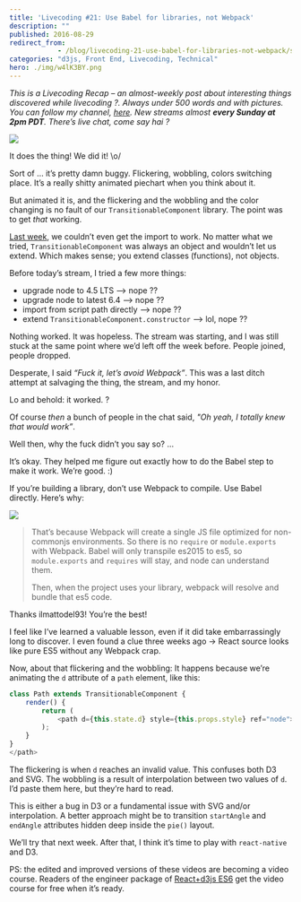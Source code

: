 ```yaml
---
title: 'Livecoding #21: Use Babel for libraries, not Webpack'
description: ""
published: 2016-08-29
redirect_from: 
            - /blog/livecoding-21-use-babel-for-libraries-not-webpack/swizec/6982
categories: "d3js, Front End, Livecoding, Technical"
hero: ./img/w4lK3BY.png
---
```


_This is a Livecoding Recap – an almost-weekly post about interesting things discovered while livecoding ?. Always under 500 words and with pictures. You can follow my channel, [here](https://livecoding.tv/swizec). New streams almost **every Sunday at 2pm PDT**. There’s live chat, come say hai ?_

![](./img/uDDcJq5.gif)

It does the thing! We did it! \\o/

Sort of … it’s pretty damn buggy. Flickering, wobbling, colors switching place. It’s a really shitty animated piechart when you think about it.

But animated it is, and the flickering and the wobbling and the color changing is no fault of our `TransitionableComponent` library. The point was to get _that_ working.

[Last week](https://swizec.com/blog/livecoding-20-you-cant-extend-an-object/swizec/6948), we couldn’t even get the import to work. No matter what we tried, `TransitionableComponent` was always an object and wouldn’t let us extend. Which makes sense; you extend classes (functions), not objects.

Before today’s stream, I tried a few more things:

-   upgrade node to 4.5 LTS —> nope ??
-   upgrade node to latest 6.4 —> nope ??
-   import from script path directly —> nope ??
-   extend `TransitionableComponent.constructor` —> lol, nope ??

Nothing worked. It was hopeless. The stream was starting, and I was still stuck at the same point where we’d left off the week before. People joined, people dropped.

Desperate, I said _“Fuck it, let’s avoid Webpack”_. This was a last ditch attempt at salvaging the thing, the stream, and my honor.

Lo and behold: it worked. ?

Of course _then_ a bunch of people in the chat said, _"Oh yeah, I totally knew that would work”_.

Well then, why the fuck didn’t you say so? …

It’s okay. They helped me figure out exactly how to do the Babel step to make it work. We’re good. :)

If you’re building a library, don’t use Webpack to compile. Use Babel directly. Here’s why:

![](./img/w4lK3BY.png)

> That’s because Webpack will create a single JS file optimized for non-commonjs environments. So there is no `require` or `module.exports` with Webpack. Babel will only transpile es2015 to es5, so `module.exports` and `requires` will stay, and node can understand them.
>
> Then, when the project uses your library, webpack will resolve and bundle that es5 code.

Thanks ilmattodel93! You’re the best!

I feel like I’ve learned a valuable lesson, even if it did take embarrassingly long to discover. I even found a clue three weeks ago → React source looks like pure ES5 without any Webpack crap.

Now, about that flickering and the wobbling: It happens because we’re animating the `d` attribute of a `path` element, like this:

```javascript
class Path extends TransitionableComponent {
    render() {
        return (
            <path d={this.state.d} style={this.props.style} ref="node">
        );
    }
}
</path>
```

The flickering is when `d` reaches an invalid value. This confuses both D3 and SVG. The wobbling is a result of interpolation between two values of `d`. I’d paste them here, but they’re hard to read.

This is either a bug in D3 or a fundamental issue with SVG and/or interpolation. A better approach might be to transition `startAngle` and `endAngle` attributes hidden deep inside the `pie()` layout.

We’ll try that next week. After that, I think it’s time to play with `react-native` and D3.

PS: the edited and improved versions of these videos are becoming a video course. Readers of the engineer package of [React+d3js ES6](http://swizec.com/reactd3js/) get the video course for free when it’s ready.
